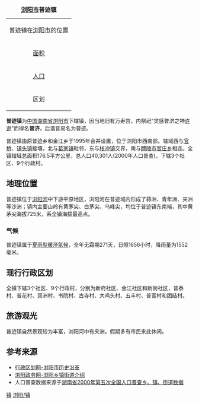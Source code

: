 {| border="1" cellpadding="2" cellspacing="0" align="right"
|+ '''[[浏阳市|浏阳市]]普迹镇'''
|-
|align=center colspan=2|普迹镇在[[浏阳市|浏阳市]]的位置<br>
{{Image label begin|image=Divisions of Liuyang-Hunan.gif|width={{{width|280}}}|float={{{float|none}}}}} 
{{Image label|x=0.235|y=0.595|scale={{{width|280}}}|text=[[File:Red_pog.svg|5px]]}} 
{{Image label|x=0.10|y=0.64|scale={{{width|280}}}|text='''普迹镇'''}} 
{{Image label end}}
|-----
| [[面积|面积]]|| <span style="font-size:small;">176.5[[平方公里|公里]]<sup>2</sup></span>
|-----
| [[人口|人口]] || <span style="font-size:small;">40,301人<sup>（2000年人口普查）</sup></span>
|-----
| 区划 || 3个社区、9个行政村
|}

'''普迹镇'''为[[中华人民共和国|中国]][[湖南省|湖南省]][[浏阳市|浏阳市]]下辖镇，因当地旧有万寿宫，内祭祀“灵感普济之神[[许逊|许逊]]”而得名'''普济'''，后谐音易名为普迹。

普迹镇由原普迹乡和金江乡于1995年合并设置，位于浏阳市西南部。辖域西与[[官桥镇_(浏阳市)|官桥]]、[[镇头镇|镇头镇]]接壤，北与[[葛家镇|葛家镇]]毗邻，东与[[枨冲镇|枨冲镇]]交界，南与[[醴陵市|醴陵市]][[官庄乡_(醴陵市)|官庄乡]]相连。全镇辖域总面积176.5平方公里，总人口40,301人(2000年人口普查)，下辖3个社区、9个行政村。

==地理位置==
普迹镇位于[[浏阳河|浏阳河]]中下游平原地区，浏阳河在普迹域内形成了蒜洲、青年洲、夹洲等沙洲；镇内主要山岭有黄茅尖、白茅尖、乌峰尖，均位于普迹镇东南端，其中黄茅尖海拔725米，系全镇海拔最高点。

===气候===

普迹镇属于[[夏雨型暖溼氣候|夏雨型暖溼氣候]]，全年无霜期271天，日照1656小时，降雨量为1552毫米。

==现行行政区划==
全镇下辖3个社区、9个行政村，分别为新府社区、金江社区和新街社区，普泰村、普花村、双洲村、书院村、古寺村、大鸡头村、五丰村、普官村和团结村。

==旅游观光==
普迹镇自然景观较为丰富，浏阳河中有夹洲，假期多有市民来此休闲。

==参考来源==
* [http://www.xzqh.org/html/list/1399.html 行政区划网-浏阳市历史沿革] {{Wayback|url=http://www.xzqh.org/html/list/1399.html |date=20110921123932 }}
* [https://web.archive.org/web/20110903164219/http://www.liuyang.gov.cn/column_mlly.asp 浏阳政务网-浏阳乡镇街道介绍]
* 人口普查数据来源于[http://www.stats.gov.cn/tjsj/ndsj/renkoupucha/2000jiedao/html/J43.htm 湖南省2000年第五次全国人口普查乡、镇、街道数据] {{Wayback|url=http://www.stats.gov.cn/tjsj/ndsj/renkoupucha/2000jiedao/html/J43.htm |date=20111007074252 }}

{{Hunan-stub}}
{{浏阳市行政区划}}

[[Category:浏阳市行政区划|镇]]
[[Category:长沙乡镇|浏阳/镇]]